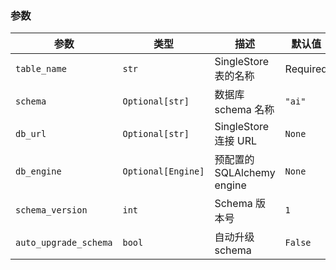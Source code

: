 ### 参数

| 参数 | 类型 | 描述 | 默认值 |
|-----------|------|-------------|---------|
| `table_name` | `str` | SingleStore 表的名称 | Required |
| `schema` | `Optional[str]` | 数据库 schema 名称 | `"ai"` |
| `db_url` | `Optional[str]` | SingleStore 连接 URL | `None` |
| `db_engine` | `Optional[Engine]` | 预配置的 SQLAlchemy engine | `None` |
| `schema_version` | `int` | Schema 版本号 | `1` |
| `auto_upgrade_schema` | `bool` | 自动升级 schema | `False` |